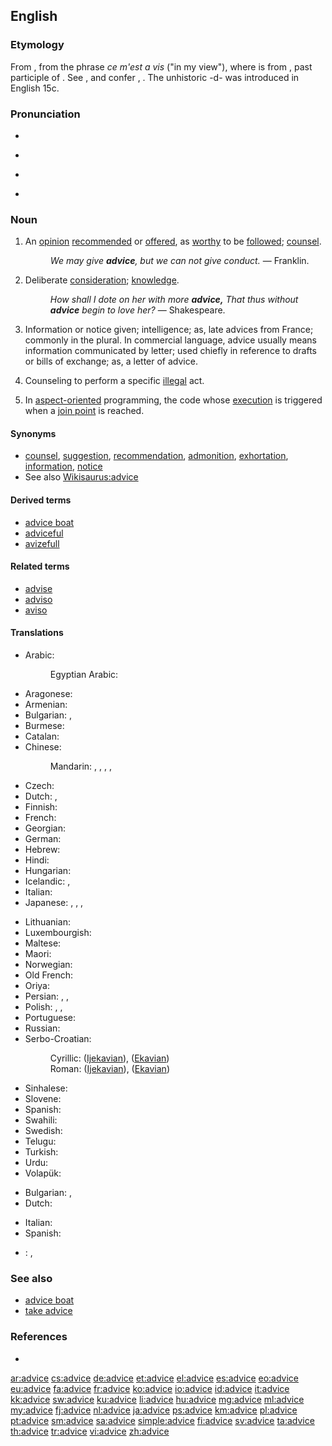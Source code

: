 ==English==

===Etymology===
From {{etyl|fro|en}} {{term|avis|lang=fro}}, from the {{etyl|fro|en}} phrase ''ce m'est a vis'' ("in my view"), where {{term|vis|lang=fro}} is from {{etyl|la|en}} {{term|visum|lang=la}}, past participle of {{term|videre||to see|lang=la}}. See {{term|vision}}, and confer {{term|avise}}, {{term|advise}}. The unhistoric -d- was introduced in English 15c.

===Pronunciation===
* {{audio|en-us-advice.ogg|Audio (US)}}
* {{a|RP}} {{IPA|/ədˈvaɪs/}}
* {{a|US}} {{IPA|/ædˈvaɪs/}}
* {{rhymes|aɪs}}

===Noun===
{{en-noun|-|s}}

# An [[opinion]] [[recommend]]ed or [[offer]]ed, as [[worthy]] to be [[follow]]ed; [[counsel]].
#: ''We may give '''advice''', but we can not give conduct.'' &mdash; Franklin.
# {{context|obsolete|lang=en}} Deliberate [[consideration]]; [[knowledge]].
#: ''How shall I dote on her with more '''advice,''' That thus without '''advice''' begin to love her?'' &mdash; Shakespeare.
# Information or notice given; intelligence; as, late advices from France; commonly in the plural. In commercial language, advice usually means information communicated by letter; used chiefly in reference to drafts or bills of exchange; as, a letter of advice.
#: {{rfquotek|McElrath}}
# {{context|legal|lang=en}} Counseling to perform a specific [[illegal]] act.
#: {{rfquotek|Wharton}}
# {{context|computing|programming|lang=en}} In [[aspect-oriented]] programming, the code whose [[execution]] is triggered when a [[join point]] is reached.

====Synonyms====
* [[counsel]], [[suggestion]], [[recommendation]], [[admonition]], [[exhortation]], [[information]], [[notice]]
* See also [[Wikisaurus:advice]]

====Derived terms====
* [[advice boat]]
* [[adviceful]]
* [[avizefull]]

====Related terms====
* [[advise]]
* [[adviso]]
* [[aviso]]

====Translations====
{{trans-top|opinion recommended or offered, as worthy to be followed; counsel}}
* Arabic: {{t-|ar|نصيحة|f|tr=naSiiHa|sc=Arab}}
*: Egyptian Arabic: {{tø|arz|نصيحة|f|tr=naṣiiḥa|sc=Arab}}
* Aragonese: {{t-|an|consello|m}}
* Armenian: {{t-|hy|խորհուրդ|tr=xorhurd|sc=Armn}}
* Bulgarian: {{t+|bg|съвет|sc=Cyrl}}, {{t+|bg|препоръка|sc=Cyrl}}
* Burmese: {{t+|my|အကြံပေးချက်|tr=ăkyanpe:gyet|sc=Mymr}}
* Catalan: {{t+|ca|consell|m}}
* Chinese:
*: Mandarin: {{t|cmn|勸告|sc=Hani}}, {{t|cmn|劝告|tr=quàngào|sc=Hani}}, {{t|cmn|忠告|tr=zhōnggào|sc=Hani}}, {{t|cmn|建議|sc=Hani}}, {{t|cmn|建议|tr=jiànyì|sc=Hani}}
* Czech: {{t+|cs|rada|f}}
* Dutch: {{t+|nl|raad|m}}, {{t+|nl|advies|n}}
* Finnish: {{t+|fi|neuvo}}
* French: {{t+|fr|conseil|m}}
* Georgian: {{t-|ka|რჩევა|sc=Geor}}
* German: {{t+|de|Rat|m}}
* Hebrew: {{t+|he|עצה|tr=e'tza}}
* Hindi: {{t-|hi|सलाह|f|tr=salāh|sc=Deva}}
* Hungarian: {{t|hu|tanács}}
* Icelandic: {{t+|is|ráð|n}}, {{t-|is|ábending|f}}
* Italian: {{t+|it|consiglio|m}}
* Japanese: {{t+|ja|助言|tr=じょげん, jogen|sc=Jpan}}, {{t+|ja|注意|tr=ちゅうい, chūi|sc=Jpan}}, {{t+|ja|忠告|tr=ちゅうこく, chūkoku|sc=Jpan}}, {{t+|ja|アドバイス|tr=adobaisu|sc=Jpan}}
{{trans-mid}}
* Lithuanian: {{t-|lt|patarimas|m}}
* Luxembourgish: {{t+|lb|Rot|m}}
* Maltese: {{t-|mt|parir|m}}
* Maori: {{t|mi|whakamāherehere }}
* Norwegian: {{t+|no|råd|n}}
* Old French: {{tø|fro|cunseill}}
* Oriya: {{t-|or|ଉପଦେଶ|sc=Orya|tr=upadēśa}}
* Persian: {{t+|fa|پند|tr=pand|}}, {{t+|fa|اندرز|tr=andarz|}}, {{t+|fa|نصیحت|tr=nasīhat|}}
* Polish: {{t+|pl|rada|f}}, {{t+|pl|porada|f}}, {{t+|pl|wskazówka|f}}
* Portuguese: {{t+|pt|conselho|m}}
* Russian: {{t+|ru|совет|tr=sovét|sc=Cyrl}}
* Serbo-Croatian:
*: Cyrillic: {{t-|sh|савјет|m|alt=са́вјет}} ([[Ijekavian]]), {{t-|sh|савет|m|alt=са́вет}} ([[Ekavian]])
*: Roman: {{t-|sh|savjet|m|alt=sávjet}} ([[Ijekavian]]), {{t-|sh|savet|m|alt=sávet}} ([[Ekavian]])
* Sinhalese: {{t+|si|අවවාදය|tr=avavādaya|sc=Sinh}}
* Slovene: {{t+|sl|nasvet|m}}
* Spanish: {{t+|es|consejo|m}}
* Swahili: {{t+|sw|ushauri}}
* Swedish: {{t+|sv|råd}}
* Telugu: {{t+|te|సలహా|tr=salahaa|sc=Telu}}
* Turkish: {{t+|tr|tavsiye}} {{t+|tr|öneri}} {{t+|tr|öğüt}}
* Urdu: {{t-|ur|صلاح|f|tr=salāh|sc=ur-Arab}}
* Volapük: {{t+|vo|konsäl}}
{{trans-bottom}}

{{trans-top|information or notice given}}
* Bulgarian: {{t+|bg|известие|sc=Cyrl}}, {{t+|bg|съобщение|sc=Cyrl}}
* Dutch: {{t+|nl|aankondiging|f}}
{{trans-mid}}
* Italian: {{t+|it|avviso|m}}
* Spanish: {{t+|es|aviso|m}}
{{trans-bottom}}

{{checktrans-top}}
* {{ttbc|eu}}: {{t-|eu|aholku}}, {{t-|eu|jakinarazpen}}
{{trans-bottom}}

===See also===
* [[advice boat]]
* [[take advice]]

===References===
* {{R:Webster 1913}}

[[ar:advice]]
[[cs:advice]]
[[de:advice]]
[[et:advice]]
[[el:advice]]
[[es:advice]]
[[eo:advice]]
[[eu:advice]]
[[fa:advice]]
[[fr:advice]]
[[ko:advice]]
[[io:advice]]
[[id:advice]]
[[it:advice]]
[[kk:advice]]
[[sw:advice]]
[[ku:advice]]
[[li:advice]]
[[hu:advice]]
[[mg:advice]]
[[ml:advice]]
[[my:advice]]
[[fj:advice]]
[[nl:advice]]
[[ja:advice]]
[[ps:advice]]
[[km:advice]]
[[pl:advice]]
[[pt:advice]]
[[sm:advice]]
[[sa:advice]]
[[simple:advice]]
[[fi:advice]]
[[sv:advice]]
[[ta:advice]]
[[th:advice]]
[[tr:advice]]
[[vi:advice]]
[[zh:advice]]